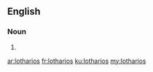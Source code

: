 ==English==

===Noun===
{{head|en|plural}}

# {{plural of|lothario|lang=en|nocat=1}}

[[ar:lotharios]]
[[fr:lotharios]]
[[ku:lotharios]]
[[my:lotharios]]